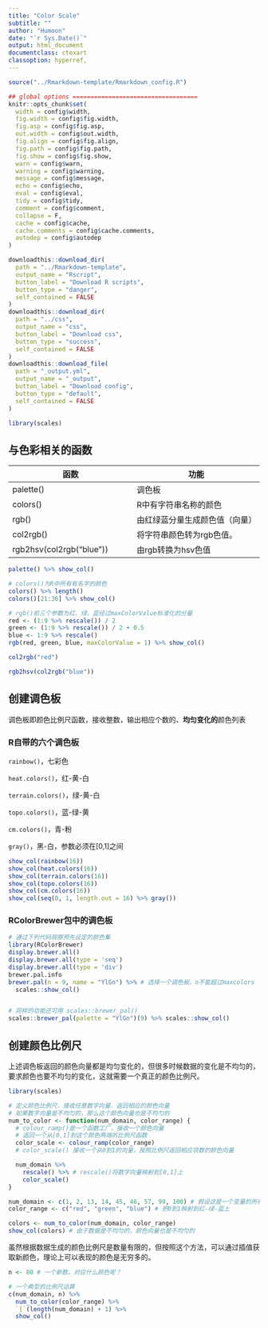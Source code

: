 ```yaml
---
title: "Color Scale"
subtitle: ""
author: "Humoon"
date: "`r Sys.Date()`"
output: html_document
documentclass: ctexart
classoption: hyperref,
---
```


```r
source("../Rmarkdown-template/Rmarkdown_config.R")

## global options ===================================
knitr::opts_chunk$set(
  width = config$width,
  fig.width = config$fig.width,
  fig.asp = config$fig.asp,
  out.width = config$out.width,
  fig.align = config$fig.align,
  fig.path = config$fig.path,
  fig.show = config$fig.show,
  warn = config$warn,
  warning = config$warning,
  message = config$message,
  echo = config$echo,
  eval = config$eval,
  tidy = config$tidy,
  comment = config$comment,
  collapse = F,
  cache = config$cache,
  cache.comments = config$cache.comments,
  autodep = config$autodep
)
```

```r
downloadthis::download_dir(
  path = "../Rmarkdown-template",
  output_name = "Rscript",
  button_label = "Download R scripts",
  button_type = "danger",
  self_contained = FALSE
)
downloadthis::download_dir(
  path = "../css",
  output_name = "css",
  button_label = "Download css",
  button_type = "success",
  self_contained = FALSE
)
downloadthis::download_file(
  path = "_output.yml",
  output_name = "_output",
  button_label = "Download config",
  button_type = "default",
  self_contained = FALSE
)
```


```r
library(scales)
```

## 与色彩相关的函数

| 函数                     | 功能                      |
|--------------------------|---------------------------|
| palette()                | 调色板                    |
| colors()                 | R中有字符串名称的颜色               |
| rgb()                    | 由红绿蓝分量生成颜色值（向量）              |
| col2rgb()                | 将字符串颜色转为rgb色值。 |
| rgb2hsv(col2rgb("blue")) | 由rgb转换为hsv色值             |


```r
palette() %>% show_col()

# colors()为R中所有有名字的颜色
colors() %>% length()
colors()[21:36] %>% show_col()

# rgb()前三个参数为红、绿、蓝经过maxColorValue标准化的分量
red <- (1:9 %>% rescale()) / 2
green <- (1:9 %>% rescale()) / 2 + 0.5
blue <- 1:9 %>% rescale()
rgb(red, green, blue, maxColorValue = 1) %>% show_col()

col2rgb("red")

rgb2hsv(col2rgb("blue"))
```
## 创建调色板

调色板即颜色比例尺函数，接收整数，输出相应个数的、**均匀变化的**颜色列表

### R自带的六个调色板

`rainbow()`，七彩色

`heat.colors()`，红-黄-白

`terrain.colors()`，绿-黄-白

`topo.colors()`，蓝-绿-黄

`cm.colors()`，青-粉

`gray()`，黑-白，参数必须在[0,1]之间

```r
show_col(rainbow(16))
show_col(heat.colors(16))
show_col(terrain.colors(16))
show_col(topo.colors(16))
show_col(cm.colors(16))
show_col(seq(0, 1, length.out = 16) %>% gray())
```

### RColorBrewer包中的调色板

```r
# 通过下列代码观察预先设定的颜色集
library(RColorBrewer)
display.brewer.all()
display.brewer.all(type = 'seq')
display.brewer.all(type = 'div')
brewer.pal.info
brewer.pal(n = 9, name = "YlGn") %>% # 选择一个调色板，n不能超过maxcolors
  scales::show_col()


# 同样的功能还可用 scales::brewer_pal()
scales::brewer_pal(palette = "YlGn")(9) %>% scales::show_col()
```

## 创建颜色比例尺

上述调色板返回的颜色向量都是均匀变化的，但很多时候数据的变化是不均匀的，要求颜色也要不均匀的变化，这就需要一个真正的颜色比例尺。

```r
library(scales)

# 定义颜色比例尺，接收任意数字向量，返回相应的颜色向量
# 如果数字向量是不均匀的，那么这个颜色向量也是不均匀的
num_to_color <- function(num_domain, color_range) {
  # colour_ramp()是一个函数工厂，接收一个颜色向量
  # 返回一个从[0,1]到这个颜色两端的比例尺函数
  color_scale <- colour_ramp(color_range)
  # color_scale() 接收一个从0到1的向量，按照比例尺返回相应项数的颜色向量

  num_domain %>%
    rescale() %>% # rescale()将数字向量映射到[0,1]上
    color_scale()
}

num_domain <- c(1, 2, 13, 14, 45, 46, 57, 99, 100) # 假设这是一个变量的所有数据
color_range <- c("red", "green", "blue") # 把0到1映射到红-绿-蓝上

colors <- num_to_color(num_domain, color_range)
show_col(colors) # 由于数据是不均匀的，颜色向量也是不均匀的
```

虽然根据数据生成的颜色比例尺是数量有限的，但按照这个方法，可以通过插值获取新颜色，理论上可以表现的颜色是无穷多的。
```r
n <- 80 # 一个新数，对应什么颜色呢？

# 一个典型的比例尺运算
c(num_domain, n) %>%
  num_to_color(color_range) %>%
  `[`(length(num_domain) + 1) %>%
  show_col()
```
